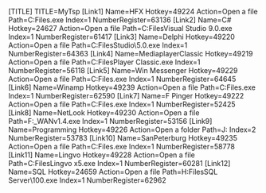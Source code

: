 [TITLE]
TITLE=MyTsp
[Link1]
Name=HFX
Hotkey=49224
Action=Open a file
Path=C:\Program Files\HFXP\hfxp.exe
Index=1
NumberRegister=63136
[Link2]
Name=C#
Hotkey=24627
Action=Open a file
Path=C:\Program Files\Microsoft Visual Studio 9.0\Common7\IDE\devenv.exe
Index=1
NumberRegister=61417
[Link3]
Name=Delphi
Hotkey=49220
Action=Open a file
Path=C:\Program Files\CodeGear\RAD Studio\5.0\bin\bds.exe
Index=1
NumberRegister=64363
[Link4]
Name=MediaplayerClassic
Hotkey=49219
Action=Open a file
Path=C:\Program Files\Media Player Classic\mplayerc.exe
Index=1
NumberRegister=56118
[Link5]
Name=Win Messenger
Hotkey=49229
Action=Open a file
Path=C:\Program Files\WinMessenger\WinMesgr.exe
Index=1
NumberRegister=64645
[Link6]
Name=Winamp
Hotkey=49239
Action=Open a file
Path=C:\Program Files\Winamp\winamp.exe
Index=1
NumberRegister=62590
[Link7]
Name=F Pinger
Hotkey=49222
Action=Open a file
Path=C:\Program Files\FPinger\FPinger.exe
Index=1
NumberRegister=52425
[Link8]
Name=NetLook
Hotkey=49230
Action=Open a file
Path=F:\Source\LAN_WAN\NetLook v1.4\NetLook.exe
Index=1
NumberRegister=53156
[Link9]
Name=Programming
Hotkey=49226
Action=Open a folder
Path=J:\Programming2
Index=2
NumberRegister=53783
[Link10]
Name=SanPeterburg
Hotkey=49235
Action=Open a file
Path=C:\Program Files\SpbDic\Dic.exe
Index=1
NumberRegister=58778
[Link11]
Name=Lingvo
Hotkey=49228
Action=Open a file
Path=C:\Program Files\ABBYY Lingvo x5\Lingvo.exe
Index=1
NumberRegister=60281
[Link12]
Name=SQL
Hotkey=24659
Action=Open a file
Path=H:\Program Files\Microsoft SQL Server\100\Tools\Binn\VSShell\Common7\IDE\Ssms.exe
Index=1
NumberRegister=62962
